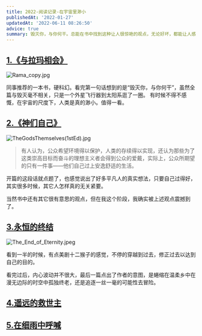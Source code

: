 ```yaml
---
title: 2022-阅读记录-在宇宙里渺小
publishedAt: '2022-01-27'
updatedAt: '2022-06-11 08:26:50'
advice: true
summary: 毁灭你，与你何干。总能在书中找到这种让人很惊艳的观点，无论好坏，都能让人感到真实。在如今这个无法言说的社会里，仿佛只有在书中才能窥见一点真实。
---
```


## [1.《与拉玛相会》](https://zh.wikipedia.org/wiki/%E8%88%87%E6%8B%89%E7%91%AA%E7%9B%B8%E6%9C%83)

![Rama_copy.jpg](https://zackdkblog.oss-cn-beijing.aliyuncs.com/Rama_copy.jpg)

同事推荐的一本书，硬科幻。看完第一句话想到的是“毁灭你，与你何干”，虽然全篇与毁灭毫不相关，只是一个外星飞行器到太阳系逛了一圈。
有时候不得不感慨，在宇宙的尺度下，人类是真的渺小。值得一看。

## [2.《神们自己》](https://book.douban.com/subject/26264967/)

![TheGodsThemselves(1stEd).jpg](<https://zackdkblog.oss-cn-beijing.aliyuncs.com/TheGodsThemselves(1stEd).jpg>)

> 有人认为，公众希望环境得以保护，人类的存续得以实现，还认为那些为了这类崇高目标而奋斗的理想主义者会得到公众的爱戴，实际上，公众所期望的只有一件事——他们自己过上安逸舒适的生活。

开篇的这段话就点题了，也感觉说出了好多平凡人的真实想法，只要自己过得好，其实很多时候，其它人怎样真的无关紧要。

当然书中还有其它很有意思的观点，但在我这个阶段，我确实被上述观点震撼到了。

## [3.永恒的终结](https://book.douban.com/subject/25829693/)

![The_End_of_Eternity.jpeg](https://zackdkblog.oss-cn-beijing.aliyuncs.com/The_End_of_Eternity.jpeg)

看到一半的时候，有点美剧十二猴子的感觉，不停的穿越到过去，修正过去以达到自己的目的。

看完过后，内心波动并不很大，最后一篇点出了作者的意图，是蜷缩在温柔乡中在漫无边际的时空中孤独终老，还是追逐一丝一毫的可能性去冒险。


## [4.遥远的救世主](https://book.douban.com/subject/1322455/)


## [5.在细雨中呼喊](https://book.douban.com/subject/20421947/)
